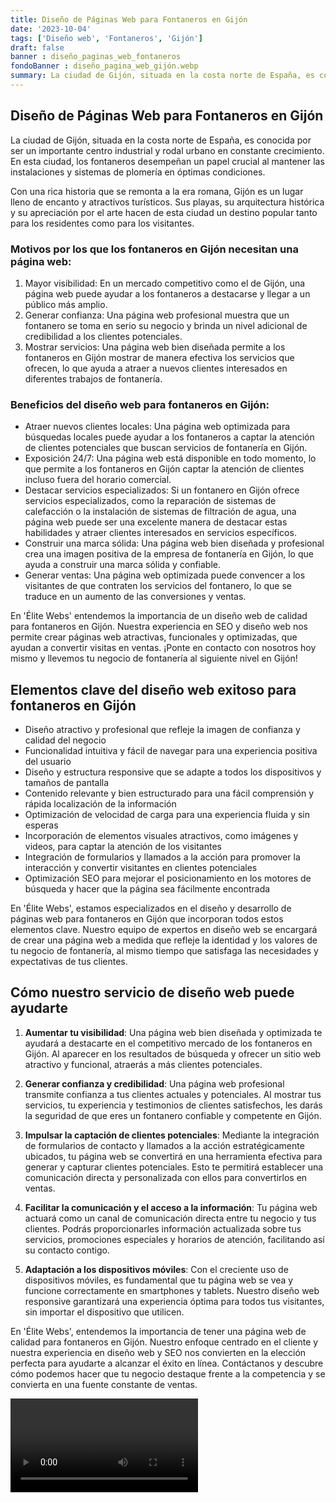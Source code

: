 ```yaml
---
title: Diseño de Páginas Web para Fontaneros en Gijón
date: '2023-10-04'
tags: ['Diseño web', 'Fontaneros', 'Gijón']
draft: false
banner : diseño_paginas_web_fontaneros
fondoBanner : diseño_pagina_web_gijón.webp
summary: La ciudad de Gijón, situada en la costa norte de España, es conocida por ser un importante centro industrial y rodal urbano en constante crecimiento. En esta ciudad, los fontaneros desempeñan un papel crucial al mantener las instalaciones y sistemas de plomería en óptimas condiciones. 
---
```


## Diseño de Páginas Web para Fontaneros en Gijón

La ciudad de Gijón, situada en la costa norte de España, es conocida por ser un importante centro industrial y rodal urbano en constante crecimiento. En esta ciudad, los fontaneros desempeñan un papel crucial al mantener las instalaciones y sistemas de plomería en óptimas condiciones. 

Con una rica historia que se remonta a la era romana, Gijón es un lugar lleno de encanto y atractivos turísticos. Sus playas, su arquitectura histórica y su apreciación por el arte hacen de esta ciudad un destino popular tanto para los residentes como para los visitantes.

### Motivos por los que los fontaneros en Gijón necesitan una página web:
1. Mayor visibilidad: En un mercado competitivo como el de Gijón, una página web puede ayudar a los fontaneros a destacarse y llegar a un público más amplio.
2. Generar confianza: Una página web profesional muestra que un fontanero se toma en serio su negocio y brinda un nivel adicional de credibilidad a los clientes potenciales.
3. Mostrar servicios: Una página web bien diseñada permite a los fontaneros en Gijón mostrar de manera efectiva los servicios que ofrecen, lo que ayuda a atraer a nuevos clientes interesados en diferentes trabajos de fontanería.

### Beneficios del diseño web para fontaneros en Gijón:
- Atraer nuevos clientes locales: Una página web optimizada para búsquedas locales puede ayudar a los fontaneros a captar la atención de clientes potenciales que buscan servicios de fontanería en Gijón.
- Exposición 24/7: Una página web está disponible en todo momento, lo que permite a los fontaneros en Gijón captar la atención de clientes incluso fuera del horario comercial.
- Destacar servicios especializados: Si un fontanero en Gijón ofrece servicios especializados, como la reparación de sistemas de calefacción o la instalación de sistemas de filtración de agua, una página web puede ser una excelente manera de destacar estas habilidades y atraer clientes interesados en servicios específicos.
- Construir una marca sólida: Una página web bien diseñada y profesional crea una imagen positiva de la empresa de fontanería en Gijón, lo que ayuda a construir una marca sólida y confiable.
- Generar ventas: Una página web optimizada puede convencer a los visitantes de que contraten los servicios del fontanero, lo que se traduce en un aumento de las conversiones y ventas.

En 'Élite Webs' entendemos la importancia de un diseño web de calidad para fontaneros en Gijón. Nuestra experiencia en SEO y diseño web nos permite crear páginas web atractivas, funcionales y optimizadas, que ayudan a convertir visitas en ventas. ¡Ponte en contacto con nosotros hoy mismo y llevemos tu negocio de fontanería al siguiente nivel en Gijón!

<GifSeo />

<Cta />

## Elementos clave del diseño web exitoso para fontaneros en Gijón

- Diseño atractivo y profesional que refleje la imagen de confianza y calidad del negocio
- Funcionalidad intuitiva y fácil de navegar para una experiencia positiva del usuario
- Diseño y estructura responsive que se adapte a todos los dispositivos y tamaños de pantalla
- Contenido relevante y bien estructurado para una fácil comprensión y rápida localización de la información
- Optimización de velocidad de carga para una experiencia fluida y sin esperas
- Incorporación de elementos visuales atractivos, como imágenes y videos, para captar la atención de los visitantes
- Integración de formularios y llamados a la acción para promover la interacción y convertir visitantes en clientes potenciales
- Optimización SEO para mejorar el posicionamiento en los motores de búsqueda y hacer que la página sea fácilmente encontrada

En 'Élite Webs', estamos especializados en el diseño y desarrollo de páginas web para fontaneros en Gijón que incorporan todos estos elementos clave. Nuestro equipo de expertos en diseño web se encargará de crear una página web a medida que refleje la identidad y los valores de tu negocio de fontanería, al mismo tiempo que satisfaga las necesidades y expectativas de tus clientes.

## Cómo nuestro servicio de diseño web puede ayudarte

1. **Aumentar tu visibilidad**: Una página web bien diseñada y optimizada te ayudará a destacarte en el competitivo mercado de los fontaneros en Gijón. Al aparecer en los resultados de búsqueda y ofrecer un sitio web atractivo y funcional, atraerás a más clientes potenciales.

2. **Generar confianza y credibilidad**: Una página web profesional transmite confianza a tus clientes actuales y potenciales. Al mostrar tus servicios, tu experiencia y testimonios de clientes satisfechos, les darás la seguridad de que eres un fontanero confiable y competente en Gijón.

3. **Impulsar la captación de clientes potenciales**: Mediante la integración de formularios de contacto y llamados a la acción estratégicamente ubicados, tu página web se convertirá en una herramienta efectiva para generar y capturar clientes potenciales. Esto te permitirá establecer una comunicación directa y personalizada con ellos para convertirlos en ventas.

4. **Facilitar la comunicación y el acceso a la información**: Tu página web actuará como un canal de comunicación directa entre tu negocio y tus clientes. Podrás proporcionarles información actualizada sobre tus servicios, promociones especiales y horarios de atención, facilitando así su contacto contigo.

5. **Adaptación a los dispositivos móviles**: Con el creciente uso de dispositivos móviles, es fundamental que tu página web se vea y funcione correctamente en smartphones y tablets. Nuestro diseño web responsive garantizará una experiencia óptima para todos tus visitantes, sin importar el dispositivo que utilicen.

En 'Élite Webs', entendemos la importancia de tener una página web de calidad para fontaneros en Gijón. Nuestro enfoque centrado en el cliente y nuestra experiencia en diseño web y SEO nos convierten en la elección perfecta para ayudarte a alcanzar el éxito en línea. Contáctanos y descubre cómo podemos hacer que tu negocio destaque frente a la competencia y se convierta en una fuente constante de ventas.

<Video />

<CtaBot job='Fontaneros' city='Gijón'/>

<Gmaps query='Gijón+españa+maps' />